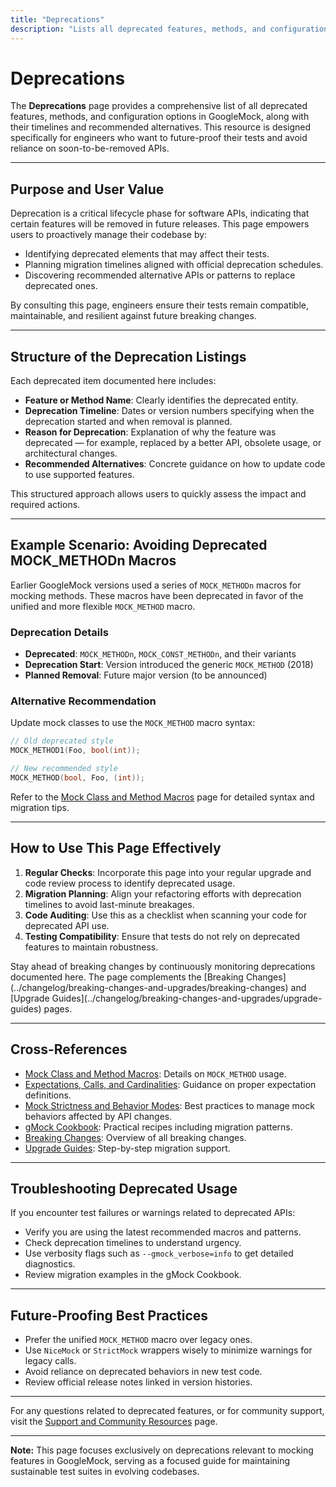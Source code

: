 ```yaml
---
title: "Deprecations"
description: "Lists all deprecated features, methods, and configuration options, with timelines and alternative recommendations. Helps engineers future-proof their code and avoid relying on soon-to-be-removed APIs."
---
```


# Deprecations

The **Deprecations** page provides a comprehensive list of all deprecated features, methods, and configuration options in GoogleMock, along with their timelines and recommended alternatives. This resource is designed specifically for engineers who want to future-proof their tests and avoid reliance on soon-to-be-removed APIs.

---

## Purpose and User Value

Deprecation is a critical lifecycle phase for software APIs, indicating that certain features will be removed in future releases. This page empowers users to proactively manage their codebase by:

- Identifying deprecated elements that may affect their tests.
- Planning migration timelines aligned with official deprecation schedules.
- Discovering recommended alternative APIs or patterns to replace deprecated ones.

By consulting this page, engineers ensure their tests remain compatible, maintainable, and resilient against future breaking changes.

---

## Structure of the Deprecation Listings

Each deprecated item documented here includes:

- **Feature or Method Name**: Clearly identifies the deprecated entity.
- **Deprecation Timeline**: Dates or version numbers specifying when the deprecation started and when removal is planned.
- **Reason for Deprecation**: Explanation of why the feature was deprecated — for example, replaced by a better API, obsolete usage, or architectural changes.
- **Recommended Alternatives**: Concrete guidance on how to update code to use supported features.

This structured approach allows users to quickly assess the impact and required actions.

---

## Example Scenario: Avoiding Deprecated MOCK_METHODn Macros

Earlier GoogleMock versions used a series of `MOCK_METHODn` macros for mocking methods. These macros have been deprecated in favor of the unified and more flexible `MOCK_METHOD` macro.

### Deprecation Details

- **Deprecated**: `MOCK_METHODn`, `MOCK_CONST_METHODn`, and their variants
- **Deprecation Start**: Version introduced the generic `MOCK_METHOD` (2018)
- **Planned Removal**: Future major version (to be announced)

### Alternative Recommendation

Update mock classes to use the `MOCK_METHOD` macro syntax:

```cpp
// Old deprecated style
MOCK_METHOD1(Foo, bool(int));

// New recommended style
MOCK_METHOD(bool, Foo, (int));
```

Refer to the [Mock Class and Method Macros](../api-reference/mocking-matching-actions/mock-class-macros) page for detailed syntax and migration tips.

---

## How to Use This Page Effectively

1. **Regular Checks**: Incorporate this page into your regular upgrade and code review process to identify deprecated usage.
2. **Migration Planning**: Align your refactoring efforts with deprecation timelines to avoid last-minute breakages.
3. **Code Auditing**: Use this as a checklist when scanning your code for deprecated API use.
4. **Testing Compatibility**: Ensure that tests do not rely on deprecated features to maintain robustness.

<Tip>
Stay ahead of breaking changes by continuously monitoring deprecations documented here. The page complements the [Breaking Changes](../changelog/breaking-changes-and-upgrades/breaking-changes) and [Upgrade Guides](../changelog/breaking-changes-and-upgrades/upgrade-guides) pages.
</Tip>

---

## Cross-References

- [Mock Class and Method Macros](../api-reference/mocking-matching-actions/mock-class-macros): Details on `MOCK_METHOD` usage.
- [Expectations, Calls, and Cardinalities](../api-reference/mocking-matching-actions/expectations-calls): Guidance on proper expectation definitions.
- [Mock Strictness and Behavior Modes](../api-reference/mocking-matching-actions/mock-behaviors): Best practices to manage mock behaviors affected by API changes.
- [gMock Cookbook](../guides/mocking-techniques/gmock_cook_book): Practical recipes including migration patterns.
- [Breaking Changes](../changelog/breaking-changes-and-upgrades/breaking-changes): Overview of all breaking changes.
- [Upgrade Guides](../changelog/breaking-changes-and-upgrades/upgrade-guides): Step-by-step migration support.

---

## Troubleshooting Deprecated Usage

If you encounter test failures or warnings related to deprecated APIs:

- Verify you are using the latest recommended macros and patterns.
- Check deprecation timelines to understand urgency.
- Use verbosity flags such as `--gmock_verbose=info` to get detailed diagnostics.
- Review migration examples in the gMock Cookbook.

---

## Future-Proofing Best Practices

- Prefer the unified `MOCK_METHOD` macro over legacy ones.
- Use `NiceMock` or `StrictMock` wrappers wisely to minimize warnings for legacy calls.
- Avoid reliance on deprecated behaviors in new test code.
- Review official release notes linked in version histories.

---

For any questions related to deprecated features, or for community support, visit the [Support and Community Resources](../faq/help-support-faq/where-to-get-help) page.

---

**Note:** This page focuses exclusively on deprecations relevant to mocking features in GoogleMock, serving as a focused guide for maintaining sustainable test suites in evolving codebases.